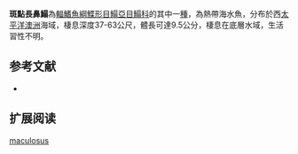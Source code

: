 {{Speciesbox
| name = 斑點長鼻鰨
| status = NE
| status_system = IUCN3.1
| image = 
| image_width = 250px
| genus = Soleichthys
| species = maculosus
| authority = Muchhala & Munroe, [[2004|2004]]
| synonyms = 
}}

'''斑點長鼻鰨'''為[[輻鰭魚綱|輻鰭魚綱]][[鰈形目|鰈形目]][[鰨亞目|鰨亞目]][[鰨科|鰨科]]的其中一[[種|種]]，為熱帶海水魚，分布於西[[太平洋|太平洋]][[澳洲|澳洲]]海域，棲息深度37-63公尺，體長可達9.5公分，棲息在底層水域，生活習性不明。
==参考文献==
*{{FishBase_species|genus=Soleichthys|species=maculosus|year=2014|month=4}}

== 扩展阅读 ==
{{refbegin}}
{{wikispecies-inline|Soleichthys maculosus|斑點長鼻鰨}}
{{refend}}
{{Taxonbar|from=Q2888013}}

[[Category:長鼻鰨屬|maculosus]]


{{魚類小作品}}